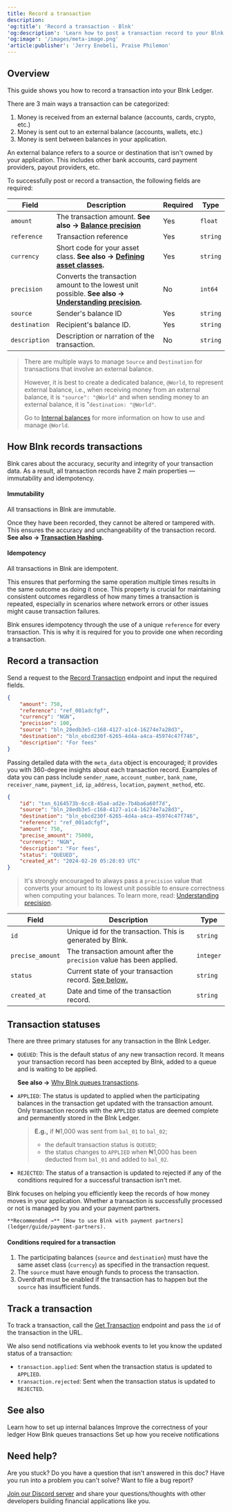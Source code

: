 ```yaml
---
title: Record a transaction
description:
'og:title': 'Record a transaction - Blnk'
'og:description': 'Learn how to post a transaction record to your Blnk ledger.'
'og:image': '/images/meta-image.png'
'article:publisher': 'Jerry Enebeli, Praise Philemon'
---
```

## Overview

This guide shows you how to record a transaction into your Blnk Ledger. 

There are 3 main ways a transaction can be categorized:

1. Money is received from an external balance (accounts, cards, crypto, etc.)
2. Money is sent out to an external balance (accounts, wallets, etc.)
3. Money is sent between balances in your application.

<Tip>
	An external balance refers to a source or destination that isn't owned by your application. This includes other bank accounts, card payment providers, payout providers, etc.
</Tip>

To successfully post or record a transaction, the following fields are required:

| Field | Description | Required | Type
| --- | --- | --- | ---
| `amount` | The transaction amount. **See also → [Balance precision](/ledger/tutorial/precision)** | Yes | `float`
| `reference` | Transaction reference | Yes | `string`
| `currency` | Short code for your asset class. **See also → [Defining asset classes](/ledger/guide/asset-classes).** | Yes | `string`
| `precision` | Converts the transaction amount to the lowest unit possible. **See also → [Understanding precision](/ledger/tutorial/precision).** | No | `int64`
| `source`| Sender's balance ID | Yes | `string`
| `destination`| Recipient's balance ID. | Yes | `string`
| `description`| Description or narration of the transaction. | No | `string`

>There are multiple ways to manage `Source` and `Destination` for transactions that involve an external balance.
>
>However, it is best to create a dedicated balance, `@World`, to represent external balance, i.e., when receiving money from an external balance, it is `"source": "@World"` and when sending money to an external balance, it is "`destination: "@World"`. 
>
>Go to [Internal balances](/ledger/tutorial/internal-balances) for more information on how to use and manage `@World`.


## How Blnk records transactions

Blnk cares about the accuracy, security and integrity of your transaction data. As a result, all transaction records have 2 main properties — immutability and idempotency.

#### Immutability

All transactions in Blnk are immutable.

Once they have been recorded, they cannot be altered or tampered with. This ensures the accuracy and unchangeability of the transaction record. **See also → [Transaction Hashing](data/hash).**

#### Idempotency

All transactions in Blnk are idempotent.

This ensures that performing the same operation multiple times results in the same outcome as doing it once. This property is crucial for maintaining consistent outcomes regardless of how many times a transaction is repeated, especially in scenarios where network errors or other issues might cause transaction failures.

Blnk ensures idempotency through the use of a unique `reference` for every transaction. This is why it is required for you to provide one when recording a transaction. 

## Record a transaction

Send a request to the [Record Transaction](/misc/record-transaction) endpoint and input the required fields. 

```json request
{
    "amount": 750,
    "reference": "ref_001adcfgf",
    "currency": "NGN",
    "precision": 100,
    "source": "bln_28edb3e5-c168-4127-a1c4-16274e7a28d3",
    "destination": "bln_ebcd230f-6265-4d4a-a4ca-45974c47f746",
    "description": "For fees"
}
```

Passing detailed data with the `meta_data` object is encouraged; it provides you with 360-degree insights about each transaction record. Examples of data you can pass include `sender_name`, `account_number`, `bank_name`, `receiver_name`, `payment_id`, `ip_address`, `location`, `payment_method`, etc.

```json response
{
    "id": "txn_6164573b-6cc8-45a4-ad2e-7b4ba6a60f7d",
    "source": "bln_28edb3e5-c168-4127-a1c4-16274e7a28d3",
    "destination": "bln_ebcd230f-6265-4d4a-a4ca-45974c47f746",
    "reference": "ref_001adcfgf",
    "amount": 750,
    "precise_amount": 75000,
    "currency": "NGN",
    "description": "For fees",
    "status": "QUEUED",
    "created_at": "2024-02-20 05:28:03 UTC"
}
```

>It's strongly encouraged to always pass a `precision` value that converts your amount to its lowest unit possible to ensure correctness when computing your balances. To learn more, read: [Understanding precision](/ledger/tutorial/precision).

| Field | Description | Type
| --- | --- | --- 
|`id`| Unique id for the transaction. This is generated by Blnk. | `string`
| `precise_amount` | The transaction amount after the `precision` value has been applied. | `integer`
| `status`| Current state of your transaction record. [See below.](#transaction-statuses) | `string`
|`created_at`| Date and time of the transaction record. | `string`

## Transaction statuses

There are three primary statuses for any transaction in the Blnk Ledger.

- `QUEUED`: This is the default status of any new transaction record. It means your transaction record has been accepted by Blnk, added to a queue and is waiting to be applied. 
  
  **See also →** [Why Blnk queues transactions](/ledger/guide/queuing-transactions).

- `APPLIED`: The status is updated to applied when the participating balances in the transaction get updated with the transaction amount. Only transaction records with the `APPLIED` status are deemed complete and permanently stored in the Blnk Ledger. 
  
  >**E.g.,** if ₦1,000 was sent from `bal_01` to `bal_02`; 
  >- the default transaction status is `QUEUED`; 
  >- the status changes to `APPLIED` when ₦1,000 has been deducted from `bal_01` and added to `bal_02`.

- `REJECTED`: The status of a transaction is updated to rejected if any of the conditions required for a successful transaction isn't met.

<Note>
	Blnk focuses on helping you efficiently keep the records of how money moves in your application. Whether a transaction is successfully processed or not is managed by you and your payment partners.
	
	**Recommended →** [How to use Blnk with payment partners](ledger/guide/payment-partners).
</Note>

#### Conditions required for a transaction 

1. The participating balances (`source` and `destination`) must have the same asset class (`currency`) as specified in the transaction request.
2. The `source` must have enough funds to process the transaction. 
3. Overdraft must be enabled if the transaction has to happen but the `source` has insufficient funds.

## Track a transaction

To track a transaction, call the [Get Transaction](/misc/get-transaction) endpoint and pass the `id` of the transaction in the URL. 

We also send notifications via webhook events to let you know the updated status of a transaction:

- `transaction.applied`: Sent when the transaction status is updated to `APPLIED`.
- `transaction.rejected`: Sent when the transaction status is updated to `REJECTED`.

## See also

<CardGroup>
	<Card title="Setting up internal balances" icon="book-open-cover" href="/ledger/tutorial/internal-balances">
     Learn how to set up internal balances
  </Card>
  <Card title="Understanding precision" icon="book-open-cover" href="/ledger/tutorial/precision">
     Improve the correctness of your ledger
  </Card>
	<Card title="Handling concurrency" icon="book-open-cover" href="/ledger/tutorial/queuing-transactions">
		How Blnk queues transactions
  </Card>
  <Card title="Managing notifications" icon="book-open-cover" href="/intro/notifications">
	  Set up how you receive notifications
  </Card>
</CardGroup>

## Need help?

Are you stuck? Do you have a question that isn't answered in this doc? Have you run into a problem you can't solve? Want to file a bug report?

[Join our Discord server](https://discord.gg/7WNv94zPpx) and share your questions/thoughts with other developers building financial applications like you.